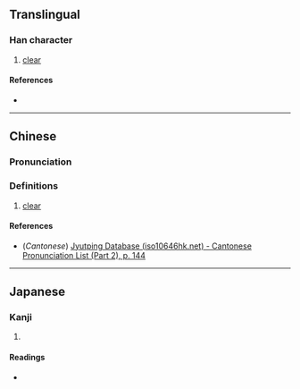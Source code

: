 {{character info}}
==Translingual==

===Han character===
{{Han char|rn=85|rad=水|as=12|sn=16|four=|canj=HCE|ids=⿱須水}}

# [[clear]]

====References====
* {{Han ref|kx=0651.230|dkj=18314|hdz=31734.070|uh=6F83|ud=28547}}

----

==Chinese==
{{zh-forms}}

===Pronunciation===
{{zh-pron
|m=jiǒng
|c=gwing3
|mc=
|oc=
|ma=
|cat=a
}}

===Definitions===
{{zh-hanzi}}

# [[clear]]

====References====
* (''Cantonese'') [http://www.iso10646hk.net/jp/document/download.jsp Jyutping Database (iso10646hk.net) - Cantonese Pronunciation List (Part 2), p. 144]

----

==Japanese==

===Kanji===
{{ja-kanji|grade=|rs=水12}}

# {{rfdef|ja|sort=水12}}

====Readings====
* {{ja-readings|on=[[げい]] (gei), [[きょう]] (kyō)|kun=[[きよい]] (kiyoi)}}